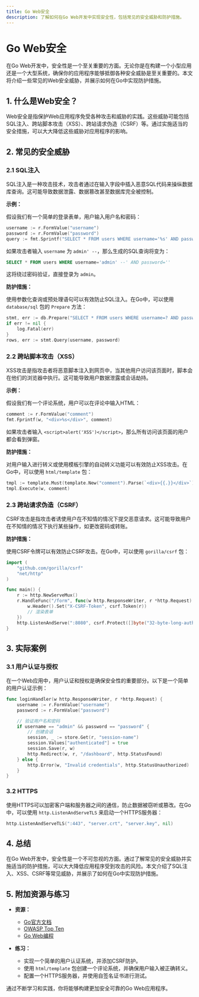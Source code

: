 ```yaml
---
title: Go Web安全
description: 了解如何在Go Web开发中实现安全性，包括常见的安全威胁和防护措施。
---
```


# Go Web安全

在Go Web开发中，安全性是一个至关重要的方面。无论你是在构建一个小型应用还是一个大型系统，确保你的应用程序能够抵御各种安全威胁是至关重要的。本文将介绍一些常见的Web安全威胁，并展示如何在Go中实现防护措施。

## 1. 什么是Web安全？

Web安全是指保护Web应用程序免受各种攻击和威胁的实践。这些威胁可能包括SQL注入、跨站脚本攻击（XSS）、跨站请求伪造（CSRF）等。通过实施适当的安全措施，可以大大降低这些威胁对应用程序的影响。

## 2. 常见的安全威胁

### 2.1 SQL注入

SQL注入是一种攻击技术，攻击者通过在输入字段中插入恶意SQL代码来操纵数据库查询。这可能导致数据泄露、数据篡改甚至数据库完全被控制。

**示例：**

假设我们有一个简单的登录表单，用户输入用户名和密码：

```go
username := r.FormValue("username")
password := r.FormValue("password")
query := fmt.Sprintf("SELECT * FROM users WHERE username='%s' AND password='%s'", username, password)
```

如果攻击者输入 `username` 为 `admin' --`，那么生成的SQL查询将变为：

```sql
SELECT * FROM users WHERE username='admin' --' AND password=''
```

这将绕过密码验证，直接登录为 `admin`。

**防护措施：**

使用参数化查询或预处理语句可以有效防止SQL注入。在Go中，可以使用 `database/sql` 包的 `Prepare` 方法：

```go
stmt, err := db.Prepare("SELECT * FROM users WHERE username=? AND password=?")
if err != nil {
    log.Fatal(err)
}
rows, err := stmt.Query(username, password)
```

### 2.2 跨站脚本攻击（XSS）

XSS攻击是指攻击者将恶意脚本注入到网页中，当其他用户访问该页面时，脚本会在他们的浏览器中执行。这可能导致用户数据泄露或会话劫持。

**示例：**

假设我们有一个评论系统，用户可以在评论中输入HTML：

```go
comment := r.FormValue("comment")
fmt.Fprintf(w, "<div>%s</div>", comment)
```

如果攻击者输入 `<script>alert('XSS')</script>`，那么所有访问该页面的用户都会看到弹窗。

**防护措施：**

对用户输入进行转义或使用模板引擎的自动转义功能可以有效防止XSS攻击。在Go中，可以使用 `html/template` 包：

```go
tmpl := template.Must(template.New("comment").Parse(`<div>{{.}}</div>`))
tmpl.Execute(w, comment)
```

### 2.3 跨站请求伪造（CSRF）

CSRF攻击是指攻击者诱使用户在不知情的情况下提交恶意请求。这可能导致用户在不知情的情况下执行某些操作，如更改密码或转账。

**防护措施：**

使用CSRF令牌可以有效防止CSRF攻击。在Go中，可以使用 `gorilla/csrf` 包：

```go
import (
    "github.com/gorilla/csrf"
    "net/http"
)

func main() {
    r := http.NewServeMux()
    r.HandleFunc("/form", func(w http.ResponseWriter, r *http.Request) {
        w.Header().Set("X-CSRF-Token", csrf.Token(r))
        // 渲染表单
    })
    http.ListenAndServe(":8080", csrf.Protect([]byte("32-byte-long-auth-key"))(r))
}
```

## 3. 实际案例

### 3.1 用户认证与授权

在一个Web应用中，用户认证和授权是确保安全性的重要部分。以下是一个简单的用户认证示例：

```go
func loginHandler(w http.ResponseWriter, r *http.Request) {
    username := r.FormValue("username")
    password := r.FormValue("password")

    // 验证用户名和密码
    if username == "admin" && password == "password" {
        // 创建会话
        session, _ := store.Get(r, "session-name")
        session.Values["authenticated"] = true
        session.Save(r, w)
        http.Redirect(w, r, "/dashboard", http.StatusFound)
    } else {
        http.Error(w, "Invalid credentials", http.StatusUnauthorized)
    }
}
```

### 3.2 HTTPS

使用HTTPS可以加密客户端和服务器之间的通信，防止数据被窃听或篡改。在Go中，可以使用 `http.ListenAndServeTLS` 来启动一个HTTPS服务器：

```go
http.ListenAndServeTLS(":443", "server.crt", "server.key", nil)
```

## 4. 总结

在Go Web开发中，安全性是一个不可忽视的方面。通过了解常见的安全威胁并实施适当的防护措施，可以大大降低应用程序受到攻击的风险。本文介绍了SQL注入、XSS、CSRF等常见威胁，并展示了如何在Go中实现防护措施。

## 5. 附加资源与练习

- **资源：**
  - [Go官方文档](https://golang.org/doc/)
  - [OWASP Top Ten](https://owasp.org/www-project-top-ten/)
  - [Go Web编程](https://github.com/astaxie/build-web-application-with-golang)

- **练习：**
  - 实现一个简单的用户认证系统，并添加CSRF防护。
  - 使用 `html/template` 包创建一个评论系统，并确保用户输入被正确转义。
  - 配置一个HTTPS服务器，并使用自签名证书进行测试。

通过不断学习和实践，你将能够构建更加安全可靠的Go Web应用程序。